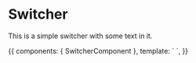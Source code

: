 
<Meta title="Switcher" component={SwitcherComponent} />

# Switcher

<ArgsTable of={SwitcherComponent} />

This is a simple switcher with some text in it.

<Canvas>
  <Story name="Switcher">
    {{
      components: { SwitcherComponent },
      template: `
      <SwitcherComponent
        text="Switcher"
        name="name"
        checkedValue="on"
      />
    `,
    }}
  </Story>
</Canvas>
